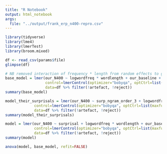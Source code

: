 ```yaml
---
title: "R Notebook"
output: html_notebook
args:
  file: "../output/frank_erp_n400-repro.csv"
---
```


```r
library(tidyverse)
library(lme4)
library(lmerTest)
library(broom.mixed)
```

```r
df <- read_csv(params$file)
glimpse(df)
```


```r
# NB removed interaction of frequency * length from random effects to get convergence
base_model = lmer(our_N400 ~ logwordfreq * wordlength + our_baseline + (1 | sentence_idx) + (logwordfreq + wordlength | subject_idx),
                  control=lmerControl(optimizer="bobyqa", optCtrl=list(maxfun=100000)),
                  data=df %>% filter(!artefact, !reject))
summary(base_model)
```

```r
model_their_surprisals = lmer(our_N400 ~ surp_ngram_order_3 + logwordfreq * wordlength + our_baseline + (1 | sentence_idx) + (logwordfreq + wordlength + surp_ngram_order_3 | subject_idx),
             control=lmerControl(optimizer="bobyqa", optCtrl=list(maxfun=100000)),
             data=df %>% filter(!artefact, !reject))
summary(model_their_surprisals)
```

```r
model = lmer(our_N400 ~ surprisal + logwordfreq * wordlength + our_baseline + (1 | sentence_idx) + (logwordfreq + wordlength + surprisal | subject_idx),
             control=lmerControl(optimizer="bobyqa", optCtrl=list(maxfun=100000)),
             data=df %>% filter(!artefact, !reject))
summary(model)
```

```r
anova(model, base_model, refit=FALSE)
```


